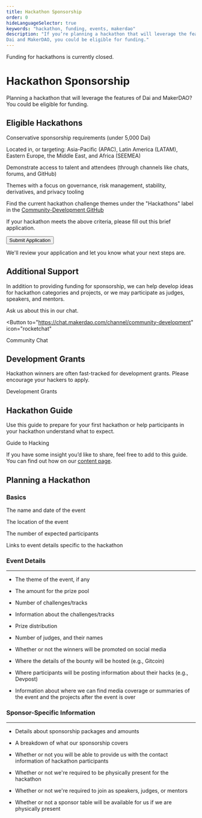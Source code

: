 ```yaml
---
title: Hackathon Sponsorship
order: 0
hideLanguageSelector: true
keywords: "hackathon, funding, events, makerdao"
description: "If you’re planning a hackathon that will leverage the features of 
Dai and MakerDAO, you could be eligible for funding."
---
```


<StatusBanner warning>

Funding for hackathons is currently closed.

</StatusBanner>

# Hackathon Sponsorship

Planning a hackathon that will leverage the features of
Dai and MakerDAO? You could be eligible for funding.

## Eligible Hackathons

<Checklist>

Conservative sponsorship requirements \(under 5,000 Dai\)

Located in, or targeting: Asia-Pacific \(APAC\), Latin America \(LATAM\), Eastern Europe, the Middle East, and Africa \(SEEMEA\)

Demonstrate access to talent and attendees \(through channels like chats, forums, and GitHub\)

Themes with a focus on governance, risk management, stability, derivatives, and privacy tooling

Find the current hackathon challenge themes under the "Hackathons" label in the [Community-Development GitHub](https://github.com/makerdao/community/issues?q=is%3Aissue+is%3Aopen+label%3Ahackathons)

</Checklist>

If your hackathon meets the above criteria, please fill out this brief application.

<Aligner center>

<Button to="https://airtable.com/shrmEMdxtYDUKtEkU"> Submit Application</Button>

</Aligner>

We'll review your application and let you know what your next steps are.

## Additional Support

In addition to providing funding for sponsorship, we can help develop ideas for hackathon categories and projects, or we may participate as judges, speakers, and mentors.

Ask us about this in our chat.

<Aligner center>

<Button to="https://chat.makerdao.com/channel/community-development"
  icon="rocketchat"
>
  Community Chat
</Button>

</Aligner>

<Tout image alt>

<Box>

## Development Grants

Hackathon winners are often fast-tracked for development grants.
Please encourage your hackers to apply.

<Link to="/funding/development-grants">Development Grants</Link>

</Box>

<Box>

## Hackathon Guide

Use this guide to prepare for your first hackathon or help participants in your hackathon understand what to expect.

<Link to="/work_with_us/hackathons/guide-to-hacking/">Guide to Hacking</Link>

</Box>

</Tout>

<Callout icon="question">

If you have some insight you’d like to share, feel free to add to this guide.
You can find out how on our [content page](/work_with_us/content/).

</Callout>

## Planning a Hackathon

### Basics

<Checklist>

The name and date of the event

The location of the event

The number of expected participants

Links to event details specific to the hackathon

</Checklist>

### Event Details

---

- The theme of the event, if any
  
- The amount for the prize pool
  
- Number of challenges/tracks
  
- Information about the challenges/tracks
  
- Prize distribution

- Number of judges, and their names

- Whether or not the winners will be promoted on social media

- Where the details of the bounty will be hosted \(e.g., Gitcoin\)

- Where participants will be posting information about their hacks \(e.g., Devpost\)

- Information about where we can find media coverage or summaries of the event and the projects after the event is over


### Sponsor-Specific Information

---

- Details about sponsorship packages and amounts

- A breakdown of what our sponsorship covers

- Whether or not you will be able to provide us with the contact information of hackathon participants

- Whether or not we're required to be physically present for the hackathon

- Whether or not we're required to join as speakers, judges, or mentors

- Whether or not a sponsor table will be available for us if we are physically present
